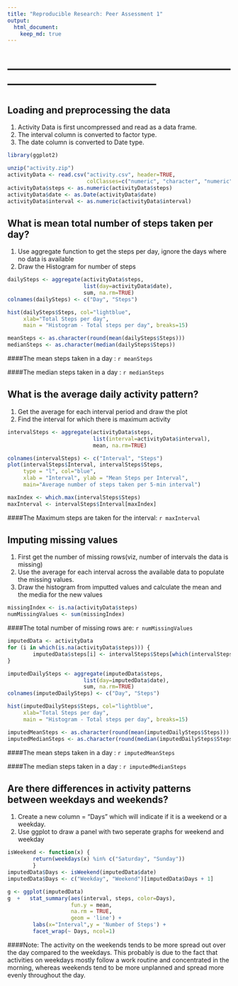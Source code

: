 ```yaml
---
title: "Reproducible Research: Peer Assessment 1"
output: 
  html_document:
    keep_md: true
---
```


# ------------------------------------------------------------------------------------------


## Loading and preprocessing the data
1. Activity Data is first uncompressed and read as a data frame.
2. The interval column is converted to factor type.
3. The date column is converted to Date type.

```r

library(ggplot2)

unzip("activity.zip")
activityData <- read.csv("activity.csv", header=TRUE,  
                         colClasses=c("numeric", "character", "numeric"))
activityData$steps <- as.numeric(activityData$steps)
activityData$date <- as.Date(activityData$date)
activityData$interval <- as.numeric(activityData$interval)
```

## What is mean total number of steps taken per day?

1. Use aggregate function to get the steps per day, ignore the days where no data is available
2. Draw the Histogram for number of steps

```r

dailySteps <- aggregate(activityData$steps, 
                        list(day=activityData$date), 
                        sum, na.rm=TRUE)
colnames(dailySteps) <- c("Day", "Steps")

hist(dailySteps$Steps, col="lightblue", 
     xlab="Total Steps per day", 
     main = "Histogram - Total steps per day", breaks=15)

meanSteps <- as.character(round(mean(dailySteps$Steps)))
medianSteps <- as.character(median(dailySteps$Steps))
```

####The mean steps taken in a day   :  `r meanSteps`

####The median steps taken in a day :  `r medianSteps`

## What is the average daily activity pattern?
1. Get the average for each interval period and draw the plot
2. Find the interval for which there is maximum activity

```r
intervalSteps <- aggregate(activityData$steps, 
                           list(interval=activityData$interval), 
                           mean, na.rm=TRUE)

colnames(intervalSteps) <- c("Interval", "Steps")
plot(intervalSteps$Interval, intervalSteps$Steps, 
     type = "l", col="blue", 
     xlab = "Interval", ylab = "Mean Steps per Interval", 
     main="Average number of steps taken per 5-min interval")

maxIndex <- which.max(intervalSteps$Steps)
maxInterval <- intervalSteps$Interval[maxIndex]

```



####The Maximum steps are taken for the interval:  `r maxInterval`

## Imputing missing values
1. First get the number of missing rows(viz, number of intervals the data is missing)
2. Use the average for each interval across the available data to populate the missing values.
3. Draw the histogram from imputted values and calculate the mean and the media for the new values

```r
missingIndex <- is.na(activityData$steps)
numMissingValues <- sum(missingIndex)

```
####The total number of missing rows are: `r numMissingValues`
```r

imputedData <- activityData
for (i in which(is.na(activityData$steps))) {
        imputedData$steps[i] <- intervalSteps$Steps[which(intervalSteps$Interval == imputedData$interval[i])]
}

imputedDailySteps <- aggregate(imputedData$steps, 
                        list(day=imputedData$date), 
                        sum, na.rm=TRUE)
colnames(imputedDailySteps) <- c("Day", "Steps")

hist(imputedDailySteps$Steps, col="lightblue", 
     xlab="Total Steps per day", 
     main = "Histogram - Total steps per day", breaks=15)

imputedMeanSteps <- as.character(round(mean(imputedDailySteps$Steps)))
imputedMedianSteps <- as.character(round(median(imputedDailySteps$Steps)))
```


####The mean steps taken in a day   :  `r imputedMeanSteps`

####The median steps taken in a day :  `r imputedMedianSteps`

## Are there differences in activity patterns between weekdays and weekends?

1. Create a new column = "Days" which will indicate if it is a weekend or a weekday.
2. Use ggplot to draw a panel with two seperate graphs for weekend and weekday

```r

isWeekend <- function(x) {
        return(weekdays(x) %in% c("Saturday", "Sunday"))
        }
imputedData$Days <- isWeekend(imputedData$date)
imputedData$Days <- c("Weekday", "Weekend")[imputedData$Days + 1]

g <- ggplot(imputedData) 
g  +   stat_summary(aes(interval, steps, color=Days), 
                    fun.y = mean, 
                    na.rm = TRUE, 
                    geom = 'line') +  
        labs(x="Interval",y = 'Number of Steps') + 
        facet_wrap(~ Days, ncol=1)
```

####Note: The activity on the weekends tends to be more spread out over the day compared to the weekdays. This probably is due to the fact that activities on weekdays mostly follow a work  routine and concentrated in the morning, whereas weekends tend to be more unplanned and spread more evenly throughout the day.
